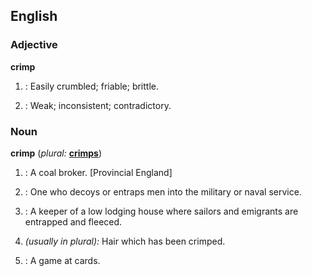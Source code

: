 ==English==

{{webster}}
===Adjective===
'''crimp'''
# {{dated}}: Easily crumbled; friable; brittle.
# {{dated}}: Weak; inconsistent; contradictory.

===Noun===
'''crimp'''  (''plural:'' '''[[crimps]]''')
# {{dated}}: A coal broker. [Provincial England]
# {{dated}}: One who decoys or entraps men into the military or naval service.
# {{dated}}: A keeper of a low lodging house where sailors and emigrants are entrapped and fleeced.
# ''(usually in plural):'' Hair which has been crimped.
# {{obsolete}}: A game at cards.